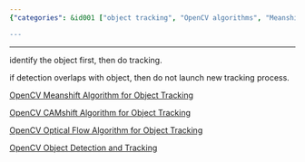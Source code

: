 ```yaml
---
{"categories": &id001 ["object tracking", "OpenCV algorithms", "Meanshift", "CAMshift", "Optical Flow", "identifying objects", "avoiding duplicate processes"], "category": "Video Object Tracking", "date": "2022-09-17 06:41:49", "description": "This text discusses object tracking in video using OpenCV algorithms such as Meanshift, CAMshift, and Optical Flow. It emphasizes identifying the object first before starting tracking and avoiding duplicate processes when detection overlaps with an existing object.", "tags": *id001, "title": "object tracking, video"}

---
```


------

identify the object first, then do tracking.

if detection overlaps with object, then do not launch new tracking process.

[OpenCV Meanshift Algorithm for Object Tracking](https://mpolinowski.github.io/docs/IoT-and-Machine-Learning/ML/2021-12-08--opencv-meanshift-tracking/2021-12-08/)

[OpenCV CAMshift Algorithm for Object Tracking](https://mpolinowski.github.io/docs/IoT-and-Machine-Learning/ML/2021-12-09--opencv-camshift-tracking/2021-12-09/)

[OpenCV Optical Flow Algorithm for Object Tracking](https://mpolinowski.github.io/docs/IoT-and-Machine-Learning/ML/2021-12-10--opencv-optical-flow-tracking/2021-12-10)

[OpenCV Object Detection and Tracking](https://mpolinowski.github.io/docs/IoT-and-Machine-Learning/ML/2021-12-07--opencv-detection-and-tracking/2021-12-07)

